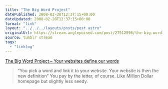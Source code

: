 ```yaml
---
title: "The Big Word Project"
datePublished: 2008-02-28T12:37:15+00:00
dateUpdated: 2008-02-28T12:37:15+00:00
format: "link"
layout: "../../../layouts/posts/post.astro"
originalUrl: https://stream.anglepoised.com/post/27512596/the-big-word-project-your-websites-define-our
source: tumblr stream
tags:
  - "linklog"
---
```


[The Big Word Project &#8211; Your websites define our words][1]

> &ldquo;You pick a word and link it to your website. Your website is then the new definition&rdquo; You pay by the letter, of course. Like Million Dollar homepage but slightly less seedy.

[1]: http://www.thebigwordproject.com/
